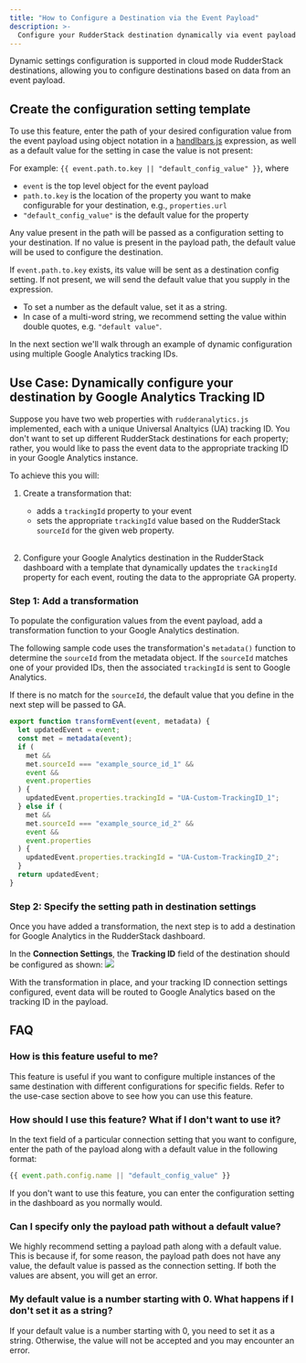 ```yaml
---
title: "How to Configure a Destination via the Event Payload"
description: >-
  Configure your RudderStack destination dynamically via event payload properties.
---
```


Dynamic settings configuration is supported in <Link to="/destinations/rudderstack-connection-modes/#cloud-mode">cloud mode</Link> RudderStack destinations, allowing you to configure destinations based on data from an event payload.
## Create the configuration setting template

To use this feature, enter the path of your desired configuration value from the event payload using object notation in a [handlbars.js](https://handlebarsjs.com/guide/expressions.html) expression, as well as a default value for the setting in case the value is not present:

For example: `{{ event.path.to.key || "default_config_value" }}`, where

- `event` is the top level object for the event payload
- `path.to.key` is the location of the property you want to make configurable for your destination, e.g., `properties.url`
- `"default_config_value"` is the default value for the property

Any value present in the path will be passed as a configuration setting to your destination. If no value is present in the payload path, the default value will be used to configure the destination.



If `event.path.to.key` exists, its value will be sent as a destination config setting. If not present, we will send the default value that you supply in the expression.

<div class="infoBlock">
  <ul>
    <li> To set a number as the default value, set it as a string.</li>
    <li> In case of a multi-word string, we recommend setting the value within double quotes, e.g. <code class="inline-code">"default value"</code>.</li>
  </ul>
</div>

In the next section we'll walk through an example of dynamic configuration using multiple Google Analytics tracking IDs.
## Use Case: Dynamically configure your destination by Google Analytics Tracking ID

Suppose you have two web properties with `rudderanalytics.js` implemented, each with a unique Universal Analtyics (UA) tracking ID. You don't want to set up different RudderStack destinations for each property; rather, you would like to pass the event data to the appropriate tracking ID in your Google Analytics instance.

To achieve this you will:

1. Create a transformation that:
    - adds a `trackingId` property to your event
    - sets the appropriate `trackingId` value based on the RudderStack `sourceId` for the given web property.<br /><br />

1. Configure your Google Analytics destination in the RudderStack dashboard with a template that dynamically updates the `trackingId` property for each event, routing the data to the appropriate GA property.

### Step 1: Add a transformation

To populate the configuration values from the event payload, add a <Link to="/features/transformations/#adding-a-transformation">transformation function</Link> to your Google Analytics destination.

The following sample code uses the transformation's `metadata()` function to determine the `sourceId` from the metadata object. If the `sourceId` matches one of your provided IDs, then the associated `trackingId` is sent to Google Analytics.

If there is no match for the `sourceId`, the default value that you define in the next step will be passed to GA.

```javascript
export function transformEvent(event, metadata) {
  let updatedEvent = event;
  const met = metadata(event);
  if (
    met &&
    met.sourceId === "example_source_id_1" &&
    event &&
    event.properties
  ) {
    updatedEvent.properties.trackingId = "UA-Custom-TrackingID_1";
  } else if (
    met &&
    met.sourceId === "example_source_id_2" &&
    event &&
    event.properties
  ) {
    updatedEvent.properties.trackingId = "UA-Custom-TrackingID_2";
  }
  return updatedEvent;
}
```

### Step 2: Specify the setting path in destination settings

Once you have added a transformation, the next step is to <Link to="/dashboard-guides/destinations/#adding-a-destination">add a destination</Link> for Google Analytics in the RudderStack dashboard.

In the **Connection Settings**, the **Tracking ID** field of the destination should be configured as shown:
<img src="../../assets/user-guides/dynamic-destination-configuration.png" />


With the transformation in place, and your tracking ID connection settings configured, event data will be routed to Google Analytics based on the tracking ID in the payload.

## FAQ

### How is this feature useful to me?

This feature is useful if you want to configure multiple instances of the same destination with different configurations for specific fields. Refer to the use-case section above to see how you can use this feature.

### How should I use this feature? What if I don't want to use it?

In the text field of a particular connection setting that you want to configure, enter the path of the payload along with a default value in the following format:

```javascript
{{ event.path.config.name || "default_config_value" }}
```

If you don't want to use this feature, you can enter the configuration setting in the dashboard as you normally would.

### Can I specify only the payload path without a default value?

We highly recommend setting a payload path along with a default value. This is because if, for some reason, the payload path does not have any value, the default value is passed as the connection setting. If both the values are absent, you will get an error. 

### My default value is a number starting with 0. What happens if I don't set it as a string?

If your default value is a number starting with 0, you need to set it as a string. Otherwise, the value will not be accepted and you may encounter an error.


